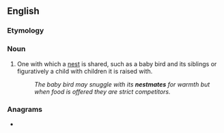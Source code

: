 ==English==

===Etymology===
{{compound|en|nest|mate}}

===Noun===
{{en-noun}}

# One with which a [[nest]] is shared, such as a baby bird and its siblings or figuratively a child with children it is raised with.
#: ''The baby bird may snuggle with its '''nestmates''' for warmth but when food is offered they are strict competitors.''

===Anagrams===
* {{anagrams|en|meantest|seatment|statemen}}